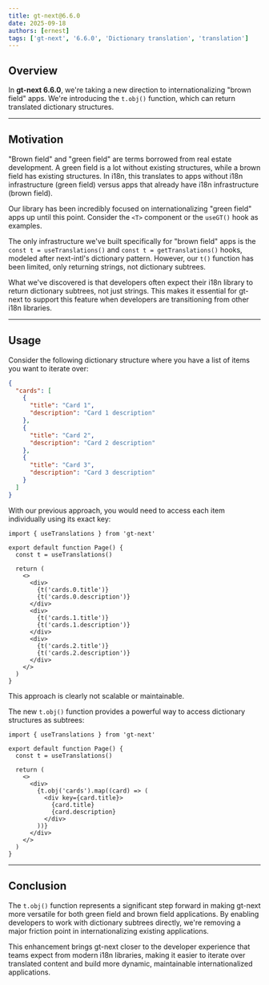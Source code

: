 ```yaml
---
title: gt-next@6.6.0
date: 2025-09-18
authors: [ernest]
tags: ['gt-next', '6.6.0', 'Dictionary translation', 'translation']
---
```


## Overview

In **gt-next 6.6.0**, we're taking a new direction to internationalizing "brown field" apps. We're introducing the `t.obj()` function, which can return translated dictionary structures.

---

## Motivation

"Brown field" and "green field" are terms borrowed from real estate development. A green field is a lot without existing structures, while a brown field has existing structures. In i18n, this translates to apps without i18n infrastructure (green field) versus apps that already have i18n infrastructure (brown field).

Our library has been incredibly focused on internationalizing "green field" apps up until this point. Consider the `<T>` component or the `useGT()` hook as examples.

The only infrastructure we've built specifically for "brown field" apps is the `const t = useTranslations()` and `const t = getTranslations()` hooks, modeled after next-intl's dictionary pattern. However, our `t()` function has been limited, only returning strings, not dictionary subtrees.

What we've discovered is that developers often expect their i18n library to return dictionary subtrees, not just strings. This makes it essential for gt-next to support this feature when developers are transitioning from other i18n libraries.

---

## Usage

Consider the following dictionary structure where you have a list of items you want to iterate over:

```json
{
  "cards": [
    {
      "title": "Card 1",
      "description": "Card 1 description"
    },
    {
      "title": "Card 2",
      "description": "Card 2 description"
    },
    {
      "title": "Card 3",
      "description": "Card 3 description"
    }
  ]
}
```

With our previous approach, you would need to access each item individually using its exact key:

```tsx title="Page.tsx"
import { useTranslations } from 'gt-next'

export default function Page() {
  const t = useTranslations()

  return (
    <>
      <div>
        {t('cards.0.title')}
        {t('cards.0.description')}
      </div>
      <div>
        {t('cards.1.title')}
        {t('cards.1.description')}
      </div>
      <div>
        {t('cards.2.title')}
        {t('cards.2.description')}
      </div>
    </>
  )
}
```

This approach is clearly not scalable or maintainable.

The new `t.obj()` function provides a powerful way to access dictionary structures as subtrees:

```tsx title="Page.tsx"
import { useTranslations } from 'gt-next'

export default function Page() {
  const t = useTranslations()

  return (
    <>
      <div>
        {t.obj('cards').map((card) => (
          <div key={card.title}>
            {card.title}
            {card.description}
          </div>
        ))}
      </div>
    </>
  )
}
```

---

## Conclusion

The `t.obj()` function represents a significant step forward in making gt-next more versatile for both green field and brown field applications. By enabling developers to work with dictionary subtrees directly, we're removing a major friction point in internationalizing existing applications.

This enhancement brings gt-next closer to the developer experience that teams expect from modern i18n libraries, making it easier to iterate over translated content and build more dynamic, maintainable internationalized applications.
